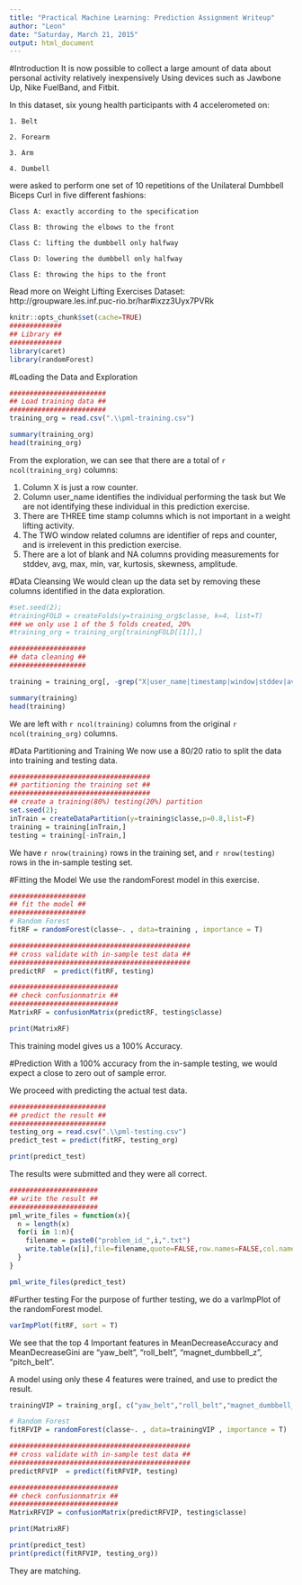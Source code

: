 ```yaml
---
title: "Practical Machine Learning: Prediction Assignment Writeup"
author: "Leon"
date: "Saturday, March 21, 2015"
output: html_document
---
```


#Introduction
It is now possible to collect a large amount of data about personal activity
relatively inexpensively Using devices such as Jawbone Up, Nike FuelBand, and
Fitbit.

In this dataset, six young health participants with 4 accelerometed on:

    1. Belt
    
    2. Forearm
    
    3. Arm
    
    4. Dumbell

were asked to perform one set of 10 repetitions of the Unilateral Dumbbell Biceps Curl in five different fashions:

    Class A: exactly according to the specification
    
    Class B: throwing the elbows to the front
    
    Class C: lifting the dumbbell only halfway

    Class D: lowering the dumbbell only halfway

    Class E: throwing the hips to the front

Read more on Weight Lifting Exercises Dataset: http://groupware.les.inf.puc-rio.br/har#ixzz3Uyx7PVRk

```r
knitr::opts_chunk$set(cache=TRUE)
#############
## Library ##
#############
library(caret)
library(randomForest)
```

#Loading the Data and Exploration
```r
########################
## Load training data ##
########################
training_org = read.csv(".\\pml-training.csv")

summary(training_org)
head(training_org)
```

From the exploration, we can see that there are a total of `r ncol(training_org)` columns:

1. Column X is just a row counter.
2. Column user_name identifies the individual performing the task but We are not identifying these individual in this prediction exercise.
3. There are THREE time stamp columns which is not important in a weight lifting activity.
4. The TWO window related columns are identifier of reps and counter, and is irrelevent in this prediction exercise.
5. There are a lot of blank and NA columns providing measurements for stddev, avg, max, min, var, kurtosis, skewness, amplitude.

#Data Cleansing
We would clean up the data set by removing these columns identified in the data exploration.
```r
#set.seed(2);
#trainingFOLD = createFolds(y=training_org$classe, k=4, list=T)
### we only use 1 of the 5 folds created, 20%
#training_org = training_org[trainingFOLD[[1]],]

###################
## data cleaning ##
###################

training = training_org[, -grep("X|user_name|timestamp|window|stddev|avg|max|min|var|kurtosis|skewness|amplitude", colnames(training_org))]

summary(training)
head(training)
```
We are left with `r ncol(training)` columns from the original `r ncol(training_org)` columns.

#Data Partitioning and Training
We now use a 80/20 ratio to split the data into training and testing data.
```r
###################################
## partitioning the training set ##
###################################
## create a training(80%) testing(20%) partition
set.seed(2);
inTrain = createDataPartition(y=training$classe,p=0.8,list=F)
training = training[inTrain,]
testing = training[-inTrain,]
```
We have `r nrow(training)` rows in the training set, and `r nrow(testing)` rows in the in-sample testing set.

#Fitting the Model
We use the randomForest model in this exercise.
```r
###################
## fit the model ##
###################
# Random Forest
fitRF = randomForest(classe~. , data=training , importance = T)

#############################################
## cross validate with in-sample test data ##
#############################################
predictRF  = predict(fitRF, testing)

###########################
## check confusionmatrix ##
###########################
MatrixRF = confusionMatrix(predictRF, testing$classe)

print(MatrixRF)
```
This training model gives us a 100% Accuracy.

#Prediction
With a 100% accuracy from the in-sample testing, we would expect a close to zero out of sample error.

We proceed with predicting the actual test data.
```r
########################
## predict the result ##
########################
testing_org = read.csv(".\\pml-testing.csv")
predict_test = predict(fitRF, testing_org)

print(predict_test)
```
The results were submitted and they were all correct.

```r
######################
## write the result ##
######################
pml_write_files = function(x){
  n = length(x)
  for(i in 1:n){
    filename = paste0("problem_id_",i,".txt")
    write.table(x[i],file=filename,quote=FALSE,row.names=FALSE,col.names=FALSE)
  }
}

pml_write_files(predict_test)
```

#Further testing
For the purpose of further testing, we do a varImpPlot of the randomForest model.
```r
varImpPlot(fitRF, sort = T)
```

We see that the top 4 Important features in MeanDecreaseAccuracy and MeanDecreaseGini are "yaw_belt", "roll_belt", "magnet_dumbbell_z", "pitch_belt".

A model using only these 4 features were trained, and use to predict the result.

```r
trainingVIP = training_org[, c("yaw_belt","roll_belt","magnet_dumbbell_z","pitch_belt","classe")]

# Random Forest
fitRFVIP = randomForest(classe~. , data=trainingVIP , importance = T)

#############################################
## cross validate with in-sample test data ##
#############################################
predictRFVIP  = predict(fitRFVIP, testing)

###########################
## check confusionmatrix ##
###########################
MatrixRFVIP = confusionMatrix(predictRFVIP, testing$classe)

print(MatrixRF)

print(predict_test)
print(predict(fitRFVIP, testing_org))
```

They are matching.